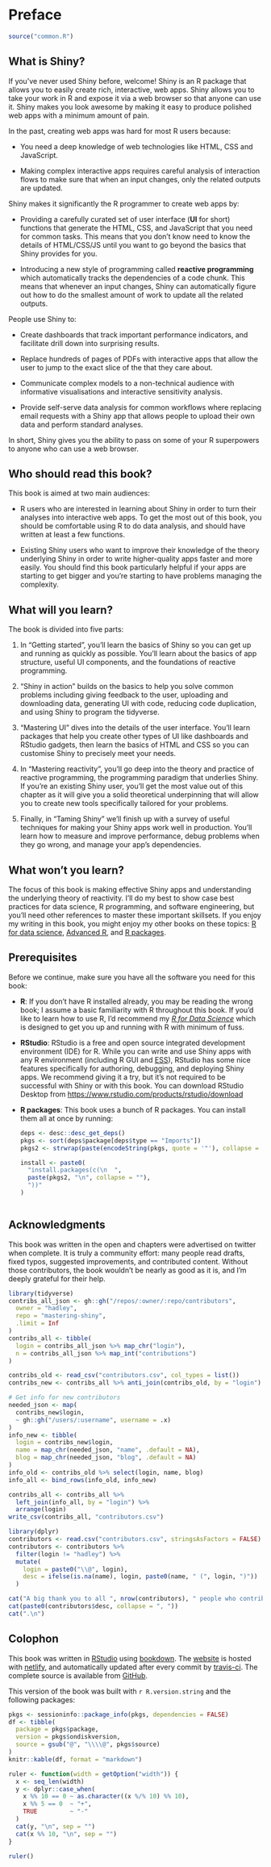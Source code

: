 # Preface

```r
source("common.R")
```

## What is Shiny?

If you've never used Shiny before, welcome! Shiny is an R package that allows you to easily create rich, interactive, web apps. Shiny allows you to take your work in R and expose it via a web browser so that anyone can use it. Shiny makes you look awesome by making it easy to produce polished web apps with a minimum amount of pain.

In the past, creating web apps was hard for most R users because:

* You need a deep knowledge of web technologies like HTML, CSS and JavaScript. 

* Making complex interactive apps requires careful analysis of interaction
  flows to make sure that when an input changes, only the related outputs are 
  updated.

Shiny makes it significantly the R programmer to create web apps by:

* Providing a carefully curated set of user interface (**UI** for short)
  functions that generate the HTML, CSS, and JavaScript that you need for 
  common tasks. This means that you don't know need to know the details of 
  HTML/CSS/JS until you want to go beyond the basics that Shiny provides 
  for you.
  
* Introducing a new style of programming called __reactive programming__ which 
  automatically tracks the dependencies of a code chunk. This means that 
  whenever an input changes, Shiny can automatically figure out how to do the
  smallest amount of work to update all the related outputs.

People use Shiny to:

* Create dashboards that track important performance indicators, and facilitate
  drill down into surprising results.

* Replace hundreds of pages of PDFs with interactive apps that allow the 
  user to jump to the exact slice of the that they care about.
  
* Communicate complex models to a non-technical audience with informative
  visualisations and interactive sensitivity analysis.

* Provide self-serve data analysis for common workflows where replacing 
  email requests with a Shiny app that allows people to upload their own
  data and perform standard analyses.

In short, Shiny gives you the ability to pass on some of your R superpowers to anyone who can use a web browser. 

## Who should read this book?

This book is aimed at two main audiences:

* R users who are interested in learning about Shiny in order to turn their
  analyses into interactive web apps. To get the most out of this book,
  you should be comfortable using R to do data analysis, and should have
  written at least a few functions.

* Existing Shiny users who want to improve their knowledge of the theory
  underlying Shiny in order to write higher-quality apps faster and more
  easily. You should find this book particularly helpful if your apps are
  starting to get bigger and you're starting to have problems managing the
  complexity.

## What will you learn?

The book is divided into five parts:

1.  In "Getting started", you'll learn the basics of Shiny so you can get up 
    and running as quickly as possible. You'll learn about the basics of app 
    structure, useful UI components, and the foundations of reactive 
    programming.
    
1.  "Shiny in action" builds on the basics to help you solve common problems
    including giving feedback to the user, uploading and downloading data,
    generating UI with code, reducing code duplication, and using Shiny to
    program the tidyverse.
    
1.  "Mastering UI" dives into the details of the user interface. You'll learn 
    packages that help you create other types of UI like dashboards and 
    RStudio gadgets, then learn the basics of HTML and CSS so you can customise 
    Shiny to precisely meet your needs.
    
1.  In "Mastering reactivity", you'll go deep into the theory and practice of 
    reactive programming, the programming paradigm that underlies Shiny. If 
    you're an existing Shiny user, you'll get the most value out of this 
    chapter as it will give you a solid theoretical underpinning that will 
    allow you to create new tools specifically tailored for your problems.

1.  Finally, in "Taming Shiny" we'll finish up with a survey of useful 
    techniques for making your Shiny apps work well in production. You'll learn 
    how to measure and improve performance, debug problems when they go wrong, 
    and manage your app's dependencies.

## What won't you learn?

The focus of this book is making effective Shiny apps and understanding the underlying theory of reactivity. I'll do my best to show case best practices for data science, R programming, and software engineering, but you'll need other references to master these important skillsets. If you enjoy my writing in this book, you might enjoy my other books on these topics: [R for data science](http://r4ds.had.co.nz/), [Advanced R](http://adv-r.hadley.nz/), and [R packages](http://r-pkgs.org/).

## Prerequisites {#prerequisites}

Before we continue, make sure you have all the software you need for this book:

*   __R__:  If you don't have R installed already, you may be reading the 
    wrong book; I assume a basic familiarity with R throughout this book.
    If you'd like to learn how to use R, I'd recommend my 
    [_R for Data Science_](https://r4ds.had.co.nz/) which is designed to get
    you up and running with R with minimum of fuss.

*   __RStudio__: RStudio is a free and open source integrated development 
    environment (IDE) for R. While you can write and use Shiny apps with any R 
    environment (including R GUI and [ESS](http://ess.r-project.org)), RStudio 
    has some nice features specifically for authoring, debugging, and deploying 
    Shiny apps. We recommend giving it a try, but it's not required to be 
    successful with Shiny or with this book. You can download RStudio Desktop
    from <https://www.rstudio.com/products/rstudio/download>

*   __R packages__: This book uses a bunch of R packages. You can install them 
    all at once by running:

    ```r
    deps <- desc::desc_get_deps()
    pkgs <- sort(deps$package[deps$type == "Imports"])
    pkgs2 <- strwrap(paste(encodeString(pkgs, quote = '"'), collapse = ", "), exdent = 2)
    
    install <- paste0(
      "install.packages(c(\n  ", 
      paste(pkgs2, "\n", collapse = ""), 
      "))"
    )
    ```
    
    ```r
    ```

## Acknowledgments

This book was written in the open and chapters were advertised on twitter when complete. It is truly a community effort: many people read drafts, fixed typos, suggested improvements, and contributed content. Without those contributors, the book wouldn't be nearly as good as it is, and I'm deeply grateful for their help. 

```r
library(tidyverse)
contribs_all_json <- gh::gh("/repos/:owner/:repo/contributors",
  owner = "hadley",
  repo = "mastering-shiny",
  .limit = Inf
)
contribs_all <- tibble(
  login = contribs_all_json %>% map_chr("login"),
  n = contribs_all_json %>% map_int("contributions")
)

contribs_old <- read_csv("contributors.csv", col_types = list())
contribs_new <- contribs_all %>% anti_join(contribs_old, by = "login")

# Get info for new contributors
needed_json <- map(
  contribs_new$login, 
  ~ gh::gh("/users/:username", username = .x)
)
info_new <- tibble(
  login = contribs_new$login,
  name = map_chr(needed_json, "name", .default = NA),
  blog = map_chr(needed_json, "blog", .default = NA)
)
info_old <- contribs_old %>% select(login, name, blog)
info_all <- bind_rows(info_old, info_new)

contribs_all <- contribs_all %>% 
  left_join(info_all, by = "login") %>% 
  arrange(login)
write_csv(contribs_all, "contributors.csv")
```

```r
library(dplyr)
contributors <- read.csv("contributors.csv", stringsAsFactors = FALSE)
contributors <- contributors %>% 
  filter(login != "hadley") %>% 
  mutate(
    login = paste0("\\@", login),
    desc = ifelse(is.na(name), login, paste0(name, " (", login, ")"))
  )

cat("A big thank you to all ", nrow(contributors), " people who contributed specific improvements via GitHub pull requests (in alphabetical order by username): ", sep = "")
cat(paste0(contributors$desc, collapse = ", "))
cat(".\n")
```

## Colophon

This book was written in [RStudio](http://www.rstudio.com/ide/) using [bookdown](http://bookdown.org/). The [website](http://mastering-shiny.org/) is hosted with [netlify](http://netlify.com/), and automatically updated after every commit by [travis-ci](https://travis-ci.org/). The complete source is available from [GitHub](https://github.com/hadley/mastering-shiny). 

This version of the book was built with `r R.version.string` and the following packages:

```r
pkgs <- sessioninfo::package_info(pkgs, dependencies = FALSE)
df <- tibble(
  package = pkgs$package,
  version = pkgs$ondiskversion,
  source = gsub("@", "\\\\@", pkgs$source)
)
knitr::kable(df, format = "markdown")
```

```r
ruler <- function(width = getOption("width")) {
  x <- seq_len(width)
  y <- dplyr::case_when(
    x %% 10 == 0 ~ as.character((x %/% 10) %% 10),
    x %% 5 == 0  ~ "+",
    TRUE         ~ "-"
  )
  cat(y, "\n", sep = "")
  cat(x %% 10, "\n", sep = "")
}
```
```r
ruler()
```
